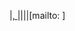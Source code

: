 |{{{5}}}[[User:{{{1}}}{{{2}}}|{{{2}}}, {{{1}}}]]||{{{5}}}{{{3}}}{{{5}}}||[mailto:{{{4}}} {{{5}}}{{{4}}}{{{5}}}]